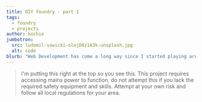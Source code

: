 ```yaml
---
title: DIY foundry - part 1
tags:
  - foundry
  - projects
author: kochie
jumbotron:
  src: ludomil-sawicki-olejD8z1A3k-unsplash.jpg
  alt: code
blurb: "Web Development has come a long way since I started playing around with html and JS. If I was starting again today here's what I'd do."
---
```


> I'm putting this right at the top so you see this. This project requires accessing mains power to function, do not attempt this if you lack the required safety equipment and skills. Attempt at your own risk and follow all local regulations for your area.